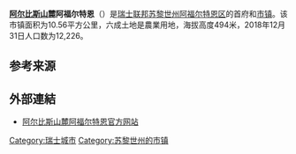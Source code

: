 {{Infobox settlement
| name = 阿尔比斯山麓阿福尔特恩
| native_name = {{lang|de|Affoltern am Albis}}
| settlement_type = [[市镇_(瑞士)|瑞士市镇]]
| image_skyline = Affoltern.JPG
| image_caption = 阿尔比斯山麓阿福尔特恩风光
| image_flag = 
| image_seal = Affoltern am Albis-blazon.svg
| image_map = Karte Gemeinde Affoltern am Albis 2007.png
| map_caption = 阿尔比斯山麓阿福尔特恩在阿福尔特恩区的位置
| pushpin_map = Switzerland
| pushpin_relief = Switzerland relief location map.jpg
| pushpin_label_position = bottom
| pushpin_map_caption = 阿尔比斯山麓阿福尔特恩在瑞士的位置
| subdivision_type = 国家
| subdivision_name = {{CHE}}
| subdivision_type1 = [[瑞士行政区划|州]]
| subdivision_name1 = {{flagicon|Zürich|size=16px}} [[苏黎世州|苏黎世州]]
| subdivision_type2 = [[区_(瑞士)|区]]
| subdivision_name2 = [[阿福尔特恩区|阿福尔特恩区]]
| elevation_m = 494
| area_footnotes = <ref name=面积>{{cite web|url=https://www.bfs.admin.ch/bfs/de/home/statistiken/raum-umwelt/bodennutzung-bedeckung/gesamtspektrum-regionalen-stufen/gemeinden.html|title=Arealstatistik Standard - Gemeinden nach 4 Hauptbereichen|trans_title=瑞士联邦按四种用地类型划分的市镇面积统计表|date=2018-11-26|publisher=[[瑞士联邦统计署|瑞士联邦统计署]]|language=de|accessdate=2019-12-02|archive-date=2019-11-15|archive-url=https://web.archive.org/web/20191115011326/https://www.bfs.admin.ch/bfs/de/home/statistiken/raum-umwelt/bodennutzung-bedeckung/gesamtspektrum-regionalen-stufen/gemeinden.html|dead-url=no}}</ref>
| area_total_km2 = 10.56
| population_as_of = 2018年12月31日
| population_footnotes = <ref>{{cite web|url=https://www.bfs.admin.ch/bfs/de/home/statistiken/bevoelkerung.assetdetail.7966022.html|title=Ständige Wohnbevölkerung nach Staatsangehörigkeitskategorie, Geschlecht und Gemeinde, Provisorische Jahresergebnisse, 2018|trans_title=瑞士联邦2018年按国籍、性别和市镇划分的常住人口统计表|date=2019-04-09|publisher=[[瑞士联邦统计署|瑞士联邦统计署]]|language=de|accessdate=2019-10-25|archive-date=2019-04-11|archive-url=https://web.archive.org/web/20190411063248/https://www.bfs.admin.ch/bfs/de/home/statistiken/bevoelkerung.assetdetail.7966022.html|dead-url=no}}</ref>
| population_total = 12226
| population_density_km2 = auto
| population_demonym = 
| timezone = [[欧洲中部时间|CET]]
| utc_offset = +1
| timezone_DST = [[欧洲中部夏令时间|CEST]]
| utc_offset_DST = +2
| coordinates = {{coord|47|16|30|N|8|26|45|E|region:|display=inline,title}}
| postal_code_type = [[瑞士邮政编码系统|邮政编码]]
| postal_code = 8909, 8910
| blank_name = [[瑞士市镇官方编号|官方编号]]
| blank_info = 0002
| website = {{url|www.stadtaffoltern.ch}}
}}

'''[[阿爾比斯山脈|阿尔比斯山]]麓阿福尔特恩'''（{{lang-de|Affoltern am Albis}}）是[[瑞士联邦|瑞士联邦]][[苏黎世州|苏黎世州]][[阿福尔特恩区|阿福尔特恩区]]的首府和[[市镇_(瑞士)|市镇]]。该市镇面积为10.56平方公里，六成土地是農業用地，海拔高度494米，2018年12月31日人口数为12,226。

== 参考来源 ==
{{reflist}}

== 外部連結 ==
* [http://www.affoltern-am-albis.ch 阿尔比斯山麓阿福尔特恩官方网站] {{de icon}}

{{Switzerland-geo-stub}}
{{苏黎世州区划}}
{{Authority control}}
{{DEFAULTSORT:Affoltern am Albis}}
[[Category:瑞士城市|Category:瑞士城市]]
[[Category:苏黎世州的市镇|Category:苏黎世州的市镇]]